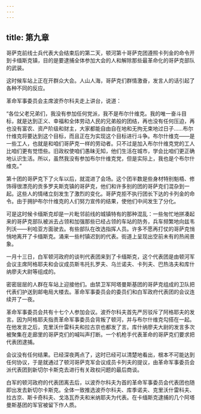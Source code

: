 ```yaml
---
---
---
```

title: 第九章
---




哥萨克前线士兵代表大会结束后的第二天，顿河第十哥萨克团遵照卡列金的命令开到卡缅斯克镇，目的是要逮捕全体参加大会的人和解除那些最革命化的哥萨克部队的武装。

这时候车站上正在开群众大会。人山人海，哥萨克们群情激奋，发言人的话引起了各种不同的反应。

革命军事委员会主席波乔尔科夫走上讲台，说道：

“各位父老兄弟们，我没有参加任何党派，我不是布尔什维克。我的唯一奋斗目标，就是达到正义、幸福和全体劳动人民的兄弟般的团结，再也没有任何压迫，再也没有富农、资产阶级和财主，大家都能自由自在地和无拘无束地过日子……布尔什维克将要达到这个目标，而且正在为实现这个目标进行斗争。布尔什维克——是一些工人，也就是和咱们哥萨克一样的劳动者。只不过是加入布尔什维克党的工人比咱们更有觉悟些。旧政权使咱们愚昧无知，他们生活在城市，学会比咱们更正确地认识生活。所以，虽然我没有参加布尔什维克党，但是实际上，我也是个布尔什维克。”

第十团的哥萨克下了火车以后，就混进了会场。这个团半数是些身材特别魁梧、修饰得很漂亮的贡多罗夫斯克镇的哥萨克，他们和许多别的团的哥萨克们混杂到一起。这些人的情绪立刻发生了激烈的变化。哥萨克拒不执行团长下达的卡列金的命令。由于拥护布尔什维克的人们努力宣传的结果，使他们中间发生了分化。

可是这时候卡缅斯克却是一片毗邻前线的城镇特有的那种混乱：一些匆忙地拼凑起来的哥萨克部队被派去占领和加强那些已经占领的车站的防务，兵车频繁地向兹韦列沃——利哈亚方面驶去。有些部队在改选指挥人员。许多不愿再打仗的哥萨克悄悄地离开了卡缅斯克。涌来一些村镇迟到的代表。街道上呈现出空前未有的热闹景象。

一月十三日，白军顿河政府的谈判代表团来到了卡缅斯克，这个代表团是由顿河军会议主席阿格耶夫和会议成员斯韦托扎罗夫、乌兰诺夫、卡列夫、巴热洛夫和库什纳廖夫大尉等组成的。

密密层层的人群在车站上迎接他们。由禁卫军阿塔曼斯基团的哥萨克组成的卫队把代表们护送到邮电局大楼去。革命军事委员会的委员们和白军政府代表团的会议连续开了一夜。

革命军事委员会共有十七个人参加会议。波乔尔科夫首先严厉驳斥了阿格耶夫的发言。因为阿格耶夫指责革命军事委员会背叛了顿河，并与布尔什维克勾搭在一起。在他发言之后，克里沃什雷科夫和拉古京也都发了言。库什纳廖夫大尉的发言多次被聚集在走廊里的哥萨克们的喊叫声打断。一个机枪手代表革命的哥萨克们要求把代表团逮捕。

会议没有任何结果。已经深夜两点了，这时已经可以清楚地看出，根本不可能达到任何协议，于是就通过了顿河哥萨克军会议成员卡列夫的提议，由革命军事委员会派代表团到新切尔卡斯克去进行有关政权问题的最后商谈。

白军的顿河政府的代表团离去后，以波乔尔科夫为首的革命军事委员会代表团也随即出发去新切尔卡斯克。全体一致推选波乔尔科夫、库季诺夫、克里沃什雷科夫、拉古京、斯卡奇科夫、戈洛瓦乔夫和米纳耶夫为代表。在卡缅斯克逮捕的几个阿塔曼斯基团的军官被留下作人质。